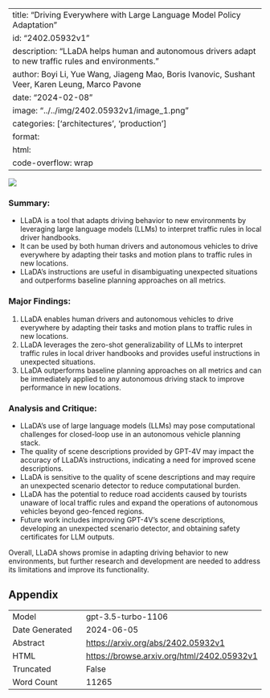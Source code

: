 
---
title: "Driving Everywhere with Large Language Model Policy Adaptation"
id: "2402.05932v1"
description: "LLaDA helps human and autonomous drivers adapt to new traffic rules and environments."
author: Boyi Li, Yue Wang, Jiageng Mao, Boris Ivanovic, Sushant Veer, Karen Leung, Marco Pavone
date: "2024-02-08"
image: "../../img/2402.05932v1/image_1.png"
categories: ['architectures', 'production']
format:
  html:
    code-overflow: wrap
---

![](../../img/2402.05932v1/image_1.png)

### Summary:
- LLaDA is a tool that adapts driving behavior to new environments by leveraging large language models (LLMs) to interpret traffic rules in local driver handbooks.
- It can be used by both human drivers and autonomous vehicles to drive everywhere by adapting their tasks and motion plans to traffic rules in new locations.
- LLaDA's instructions are useful in disambiguating unexpected situations and outperforms baseline planning approaches on all metrics.

### Major Findings:
1. LLaDA enables human drivers and autonomous vehicles to drive everywhere by adapting their tasks and motion plans to traffic rules in new locations.
2. LLaDA leverages the zero-shot generalizability of LLMs to interpret traffic rules in local driver handbooks and provides useful instructions in unexpected situations.
3. LLaDA outperforms baseline planning approaches on all metrics and can be immediately applied to any autonomous driving stack to improve performance in new locations.

### Analysis and Critique:
- LLaDA's use of large language models (LLMs) may pose computational challenges for closed-loop use in an autonomous vehicle planning stack.
- The quality of scene descriptions provided by GPT-4V may impact the accuracy of LLaDA's instructions, indicating a need for improved scene descriptions.
- LLaDA is sensitive to the quality of scene descriptions and may require an unexpected scenario detector to reduce computational burden.
- LLaDA has the potential to reduce road accidents caused by tourists unaware of local traffic rules and expand the operations of autonomous vehicles beyond geo-fenced regions.
- Future work includes improving GPT-4V's scene descriptions, developing an unexpected scenario detector, and obtaining safety certificates for LLM outputs.

Overall, LLaDA shows promise in adapting driving behavior to new environments, but further research and development are needed to address its limitations and improve its functionality.

## Appendix

|          |          |
|----------|----------|
| Model     | gpt-3.5-turbo-1106       |
| Date Generated     | 2024-06-05       |
| Abstract | [https://arxiv.org/abs/2402.05932v1](https://arxiv.org/abs/2402.05932v1)        |
| HTML     | [https://browse.arxiv.org/html/2402.05932v1](https://browse.arxiv.org/html/2402.05932v1)       |
| Truncated       | False       |
| Word Count       | 11265       |